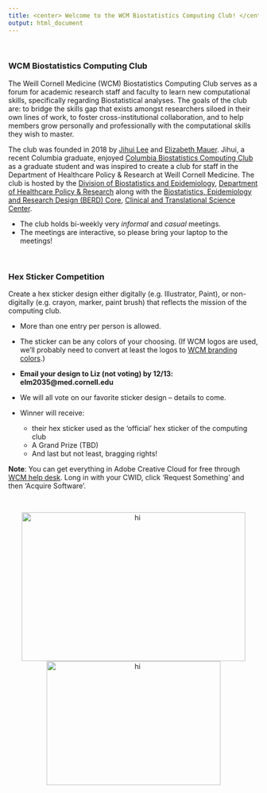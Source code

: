 ```yaml
---
title: <center> Welcome to the WCM Biostatistics Computing Club! </center>
output: html_document
---
```


<br>

### WCM Biostatistics Computing Club


The Weill Cornell Medicine (WCM) Biostatistics Computing Club serves as a forum for academic research staff and faculty to learn new computational skills, specifically regarding Biostatistical analyses. The goals of the club are: to bridge the skills gap that exists amongst researchers siloed in their own lines of work, to foster cross-institutional collaboration, and to help members grow personally and professionally with the computational skills they wish to master. 

The club was founded in 2018 by [Jihui Lee](https://jihuilee.com) and [Elizabeth Mauer](http://hpr.weill.cornell.edu/divisions/biostatistics/Elizabeth_Mauer.html). Jihui, a recent Columbia graduate, enjoyed [Columbia Biostatistics Computing Club](https://columbia-computing-club.github.io) as a graduate student and was inspired to create a club for staff in the Department of Healthcare Policy & Research at Weill Cornell Medicine. The club is hosted by the [Division of Biostatistics and Epidemiology](http://hpr.weill.cornell.edu/divisions/biostatistics/), [Department of Healthcare Policy & Research](http://hpr.weill.cornell.edu/) along with the [Biostatistics, Epidemiology and Research Design (BERD) Core](https://ctscweb.weill.cornell.edu/about-us/ctsc-programs/biostatistics-epidemiology-and-research-design), [Clinical and Translational Science Center](https://ctscweb.weill.cornell.edu/).


- The club holds bi-weekly very *informal* and *casual* meetings. 
- The meetings are interactive, so please bring your laptop to the meetings! 

<br>

### Hex Sticker Competition

Create a hex sticker design either digitally (e.g. Illustrator, Paint), or non-digitally (e.g. crayon, marker, paint brush) that reflects the mission of the computing club.

- More than one entry per person is allowed.
- The sticker can be any colors of your choosing. (If WCM logos are used, we’ll probably need to convert at least the logos to [WCM branding colors](https://brand.weill.cornell.edu/brand-guidelines/color-palette).)

- **Email your design to Liz (not voting) by 12/13: elm2035@med.cornell.edu**
- We will all vote on our favorite sticker design -- details to come.
- Winner will receive:
    - their hex sticker used as the 'official' hex sticker of the computing club
    - A Grand Prize (TBD)
    - And last but not least, bragging rights!


**Note**: You can get everything in Adobe Creative Cloud for free through [WCM help desk](https://wcmcprd.service-now.com/myhelpdesk). Long in with your CWID, click 'Request Something' and then 'Acquire Software'.


<br>

<center><img src="file_resources/WCM_HealthcarePolicyResearch_LOGO_HZSS1L_CLR_CMYK.png" alt="hi" width="450" height="300"><img src="file_resources/WCM_CTSC-Long_LOGO_HZSS1L_CLR_RGB.png" alt="hi" style="text-align:center;" width="350" height="250"></center>

<br>